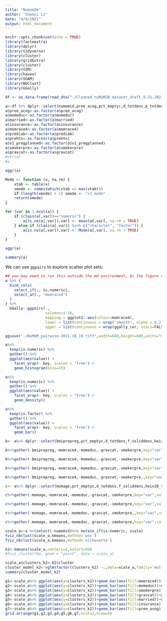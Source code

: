 ```yaml
---
title: "Numom2b"
author: "Chenxi Li"
date: "9/9/2021"
output: html_document
---
```


```r
knitr::opts_chunk$set(echo = TRUE)
library(factoextra)
library(dplyr)
library(tidyverse)
library(cluster)
library(gridExtra)
library(cluster)
library(VIM)
library(haven)
library(VGAM)
library(NbClust)
library(GGally)
```


```r
df <- as.data.frame(read_dta("./Cleaned_nuMoM2B_dataset_draft_8.31.2021.dta"))

a<-df %>% dplyr::select(numomid,pree_acog,pct_emptyc,d_totdens,p_totdens,f_totdens,p_seaplantdens,sodium_dens,g_nwhldens,g_whldens,v_totdens,f_soliddens,v_beangrendens,fatratio,heix10_sodium,momeduc,married,insurance,momrace4,prediab,prehtn,gravcat,v1_pregplanned,smokerpre,momage,bmiprepreg,dt_kcal)
a$pree_acog<-as.factor(a$pree_acog)
a$momeduc<-as.factor(a$momeduc)
a$married<-as.factor(a$married)
a$insurance<-as.factor(a$insurance)
a$momrace4<-as.factor(a$momrace4)
a$prediab<-as.factor(a$prediab)
a$prehtn<-as.factor(a$prehtn)
a$v1_pregplanned<-as.factor(a$v1_pregplanned)
a$smokerpre<-as.factor(a$smokerpre)
a$gravcat<-as.factor(a$gravcat)
#str(a)
#a

```

```r
aggr(a)
```

```r
Mode <- function (x, na.rm) {
    xtab <- table(x)
    xmode <- names(which(xtab == max(xtab)))
    if (length(xmode) > 1) xmode <- ">1 mode"
    return(xmode)
}

for (var in 1:ncol(a)) {
    if (class(a[,var])=="numeric") {
        a[is.na(a[,var]),var] <- mean(a[,var], na.rm = TRUE)
    } else if (class(a[,var]) %in% c("character", "factor")) {
        a[is.na(a[,var]),var] <- Mode(a[,var], na.rm = TRUE)
    }
}

aggr(a)
```
```r
summary(a)
```

We can use `ggpairs` to explore scatter plot sets:

```r
## you may need to run this outside the md environment, bc the figure created is very large. Once you've identified scatterplots with interesting patterns, you can create additional figures to include in rmd file that show these trends, possibly by different categorical variables.
a %>% {
  bind_cols(
    select_if(., is.numeric),
    select_at(., "momrace4")
  )
} %>%
  GGally::ggpairs(.,
                  columns=1:16,
                  mapping = ggplot2::aes(colour=momrace4), 
                  lower = list(continuous = wrap("smooth", alpha = 0.3, size=0.1, se=F)),
                  upper = list(continuous = wrap(ggally_cor, stars=FALSE)))

ggsave("./NuMOM_pairwise-2021_10_19.tiff",width=600,height=600,units="mm",limitsize=F,dpi=300, compression = "lzw")

```

```r
a%>%
  keep(is.numeric) %>% 
  gather() %>% 
  ggplot(aes(value)) +
    facet_wrap(~ key, scales = "free") +
    geom_histogram(bins=15)

a%>%
  keep(is.numeric) %>% 
  gather() %>% 
  ggplot(aes(value)) +
    facet_wrap(~ key, scales = "free") +
    geom_density()

a%>%
  keep(is.factor) %>% 
  gather() %>% 
  ggplot(aes(value)) +
    facet_wrap(~ key, scales = "free") +
    geom_bar()


```

```r


b<- a%>% dplyr::select(bmiprepreg,pct_emptyc,d_totdens,f_soliddens,heix10_sodium,fatratio,dt_kcal,momrace4,momeduc,gravcat,smokerpre)

b%>%gather(-bmiprepreg,-momrace4,-momeduc,-gravcat,-smokerpre,key="var",value="value")%>% ggplot(aes(x = bmiprepreg, y = value,color=momrace4)) + geom_point(alpha=0.15) + geom_smooth() + facet_wrap(~ var,scales="free")+theme_bw()+ggtitle('BMI and dietary varables scatter plots grouped by mom race')

b%>%gather(-bmiprepreg,-momrace4,-momeduc,-gravcat,-smokerpre,key="var",value="value")%>% ggplot(aes(x = bmiprepreg, y = value,color=momeduc)) + geom_point(alpha=0.15) + geom_smooth() + facet_wrap(~ var,scales="free")+theme_bw()+ggtitle('BMI and dietary varables scatter plots grouped by mom education')

b%>%gather(-bmiprepreg,-momrace4,-momeduc,-gravcat,-smokerpre,key="var",value="value")%>% ggplot(aes(x = bmiprepreg, y = value,color=gravcat)) + geom_point(alpha=0.15) + geom_smooth() + facet_wrap(~ var,scales="free")+theme_bw()+ggtitle('BMI and dietary varables scatter plots grouped by mom gravidity')

b%>%gather(-bmiprepreg,-momrace4,-momeduc,-gravcat,-smokerpre,,key="var",value="value")%>% ggplot(aes(x = bmiprepreg, y = value,color=smokerpre)) + geom_point(alpha=0.15) + geom_smooth() + facet_wrap(~ var,scales="free")+theme_bw()+ggtitle('BMI and dietary varables scatter plots grouped by mom smoking status')


```

```r


c<- a%>% dplyr::select(momage,pct_emptyc,d_totdens,f_soliddens,heix10_sodium,fatratio,dt_kcal,momrace4,momeduc,gravcat,smokerpre)

c%>%gather(-momage,-momrace4,-momeduc,-gravcat,-smokerpre,key="var",value="value")%>% ggplot(aes(x = momage, y = value,color=momrace4)) + geom_point(alpha=0.15) + geom_smooth() + facet_wrap(~ var,scales="free")+theme_bw()+ggtitle('Age and dietary varables scatter plots grouped by mom race')

c%>%gather(-momage,-momrace4,-momeduc,-gravcat,-smokerpre,key="var",value="value")%>% ggplot(aes(x = momage, y = value,color=momeduc)) + geom_point(alpha=0.15) + geom_smooth() + facet_wrap(~ var,scales="free")+theme_bw()+ggtitle('Age and dietary varables scatter plots grouped by mom education')

c%>%gather(-momage,-momrace4,-momeduc,-gravcat,-smokerpre,,key="var",value="value")%>% ggplot(aes(x = momage, y = value,color=gravcat)) + geom_point(alpha=0.15) + geom_smooth() + facet_wrap(~ var,scales="free")+theme_bw()+ggtitle('Age and dietary varables scatter plots grouped by gravidity')

c%>%gather(-momage,-momrace4,-momeduc,-gravcat,-smokerpre,key="var",value="value")%>% ggplot(aes(x = momage, y = value,color=smokerpre)) + geom_point(alpha=0.15) + geom_smooth() + facet_wrap(~ var,scales="free")+theme_bw()+ggtitle('Age and dietary varables scatter plots grouped by mom smoking status')


```

```r
scale_a<-a %>%select(-numomid)%>% mutate_if(is.numeric, scale)
fviz_nbclust(scale_a,kmeans,method='wss')
fviz_nbclust(scale_a,kmeans,method='silhouette')

```

```r
k2<-kmeans(scale_a,centers=2,nstart=50)
#fviz_cluster(km, geom = "point", data = scale_a) 
```

```r
scale_a$clusters_k2<-k2$cluster
cluster_model_k2<-vglm(factor(clusters_k2) ~.,data=scale_a,family='multinomial')
summary(cluster_model_k2)
```


```r

g1<-scale_a%>% ggplot(aes(y=clusters_k2))+geom_bar(aes(fill=momrace4))+ggtitle("Cluster groups by mom race")
g2<-scale_a%>% ggplot(aes(y=clusters_k2))+geom_bar(aes(fill=momeduc))+ggtitle("Cluster groups by mom education")
g3<-scale_a%>% ggplot(aes(y=clusters_k2))+geom_bar(aes(fill=smokerpre))+ggtitle("Cluster groups by smoking status")
g4<-scale_a%>% ggplot(aes(y=clusters_k2))+geom_bar(aes(fill=gravcat))+ggtitle("Cluster groups by gravidity")
g5<-scale_a%>% ggplot(aes(y=clusters_k2))+geom_bar(aes(fill=married))+ggtitle("Cluster groups by marriage status")
g6<-scale_a%>% ggplot(aes(y=clusters_k2))+geom_bar(aes(fill=insurance))+ggtitle("Cluster groups by insurance status")
g7<-scale_a%>% ggplot(aes(y=clusters_k2))+geom_bar(aes(fill=pree_acog))+ggtitle("Cluster groups by preeclampsia")
grid.arrange(g1,g2,g3,g4,g5,g6,g7,ncol=2,nrow=4)

```



